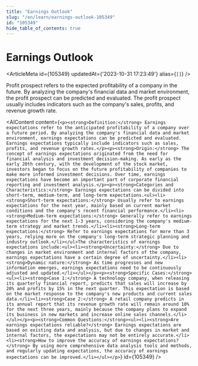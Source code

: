 ```yaml
---
title: "Earnings Outlook"
slug: "/en/learn/earnings-outlook-105349"
id: "105349"
hide_table_of_contents: true
---
```



# Earnings Outlook

<ArticleMeta id={105349} updatedAt={'2023-10-31 17:23:49'} alias={`[]`} />
<div className='border-solid border-b border-t-0 my-4 border-[var(--ifm-color-gray-300)]' />

Profit prospect refers to the expected profitability of a company in the future. By analyzing the company's financial data and market environment, the profit prospect can be predicted and evaluated. The profit prospect usually includes indicators such as the company's sales, profits, and revenue growth rate.

<AIContent content={`<p><strong>Definition:</strong> Earnings expectations refer to the anticipated profitability of a company over a future period. By analyzing the company's financial data and market environment, earnings expectations can be predicted and evaluated. Earnings expectations typically include indicators such as sales, profits, and revenue growth rates.</p><p><strong>Origin:</strong> The concept of earnings expectations originated from the need for financial analysis and investment decision-making. As early as the early 20th century, with the development of the stock market, investors began to focus on the future profitability of companies to make more informed investment decisions. Over time, earnings expectations have become an important part of corporate financial reporting and investment analysis.</p><p><strong>Categories and Characteristics:</strong> Earnings expectations can be divided into short-term, medium-term, and long-term expectations.<ul><li><strong>Short-term expectations:</strong> Usually refer to earnings expectations for the next year, mainly based on current market conditions and the company's recent financial performance.</li><li><strong>Medium-term expectations:</strong> Generally refer to earnings expectations for the next 1-3 years, considering the company's medium-term strategy and market trends.</li><li><strong>Long-term expectations:</strong> Refer to earnings expectations for more than 3 years, relying more on the company's long-term strategic planning and industry outlook.</li></ul>The characteristics of earnings expectations include:<ul><li><strong>Uncertainty:</strong> Due to changes in market environment and internal factors of the company, earnings expectations have a certain degree of uncertainty.</li><li><strong>Dynamic nature:</strong> As time progresses and new information emerges, earnings expectations need to be continuously adjusted and updated.</li></ul></p><p><strong>Specific Cases:</strong><ul><li><strong>Case 1:</strong> A technology company, when releasing its quarterly financial report, predicts that sales will increase by 20% and profits by 15% in the next quarter. This expectation is based on the market response to the company's new products and current sales data.</li><li><strong>Case 2:</strong> A retail company predicts in its annual report that its revenue growth rate will remain around 10% for the next three years, mainly because the company plans to expand its business in new markets and increase online sales channels.</li></ul></p><p><strong>Common Questions:</strong><ul><li><strong>Are earnings expectations reliable?</strong> Earnings expectations are based on existing data and analysis, but due to changes in market and internal factors, the expectations may not be entirely accurate.</li><li><strong>How to improve the accuracy of earnings expectations?</strong> By using more comprehensive data analysis tools and methods, and regularly updating expectations, the accuracy of earnings expectations can be improved.</li></ul></p>`} id={105349} />
